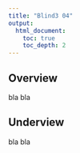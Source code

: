 ```yaml
---
title: "Blind3 04"
output:
  html_document:
    toc: true
    toc_depth: 2
---
```



Overview
----------

bla bla


Underview
----------

bla bla


